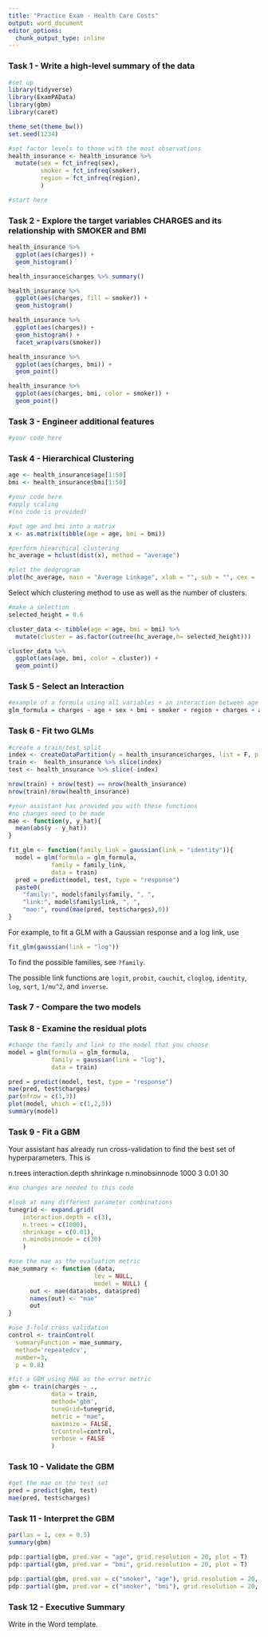 ---
title: "Practice Exam - Health Care Costs"
output: word_document
editor_options:
  chunk_output_type: inline
---

### Task 1 - Write a high-level summary of the data 

```{r message = F}
#set up
library(tidyverse)
library(ExamPAData)
library(gbm)
library(caret)

theme_set(theme_bw())
set.seed(1234)

#set factor levels to those with the most observations
health_insurance <- health_insurance %>% 
  mutate(sex = fct_infreq(sex),
         smoker = fct_infreq(smoker),
         region = fct_infreq(region),
         )
```

```{r}
#start here

```


### Task 2 - Explore the target variables CHARGES and its relationship with SMOKER and BMI 

```{r}
health_insurance %>% 
  ggplot(aes(charges)) +
  geom_histogram()

health_insurance$charges %>% summary()
```

```{r}
health_insurance %>% 
  ggplot(aes(charges, fill = smoker)) +
  geom_histogram()
```


```{r}
health_insurance %>% 
  ggplot(aes(charges)) + 
  geom_histogram() + 
  facet_wrap(vars(smoker))
```

```{r}
health_insurance %>% 
  ggplot(aes(charges, bmi)) + 
  geom_point()
```

```{r}
health_insurance %>% 
  ggplot(aes(charges, bmi, color = smoker)) + 
  geom_point()
```


### Task 3 - Engineer additional features

```{r}
#your code here
```

### Task 4 - Hierarchical Clustering

```{r fig.width=12}
age <- health_insurance$age[1:50]
bmi <- health_insurance$bmi[1:50]

#your code here
#apply scaling
#(no code is provided)

#put age and bmi into a matrix
x <- as.matrix(tibble(age = age, bmi = bmi))

#perform hiearchical clustering
hc_average = hclust(dist(x), method = "average")

#plot the dedgrogram
plot(hc_average, main = "Average Linkage", xlab = "", sub = "", cex = .9)
```

Select which clustering method to use as well as the number of clusters.

```{r}
#make a selection
selected_height = 0.6
```



```{r}
cluster_data <- tibble(age = age, bmi = bmi) %>% 
  mutate(cluster = as.factor(cutree(hc_average,h= selected_height))) 

cluster_data %>% 
  ggplot(aes(age, bmi, color = cluster)) + 
  geom_point()
```

### Task 5 - Select an Interaction

```{r}
#example of a formula using all variables + an interaction between age and sex
glm_formula = charges ~ age + sex + bmi + smoker + region + charges + age_bucket + age_household_ratio + log_household_size + age*sex
```


### Task 6 - Fit two GLMs 

```{r message = F}
#create a train/test split
index <- createDataPartition(y = health_insurance$charges, list = F, p = 0.8) %>% as.numeric()
train <-  health_insurance %>% slice(index)
test <- health_insurance %>% slice(-index)

nrow(train) + nrow(test) == nrow(health_insurance)
nrow(train)/nrow(health_insurance)
```


```{r}
#your assistant has provided you with these functions
#no changes need to be made
mae <- function(y, y_hat){
  mean(abs(y - y_hat))
}

fit_glm <- function(family_link = gaussian(link = "identity")){
  model = glm(formula = glm_formula, 
            family = family_link,
            data = train)
  pred = predict(model, test, type = "response")
  paste0(
    "family:", model$family$family, ", ",
    "link:", model$family$link, ", ",
    "mae:", round(mae(pred, test$charges),0))
}
```

For example, to fit a GLM with a Gaussian response and a log link, use

```{r}
fit_glm(gaussian(link = "log"))
```

To find the possible families, see `?family`.

The possible link functions are `logit`, `probit`, `cauchit`, `cloglog`, `identity`, `log`, `sqrt`, `1/mu^2`, and `inverse`.

### Task 7 - Compare the two models


### Task 8 - Examine the residual plots


```{r fig.width=12, fig.height=4}
#change the family and link to the model that you choose
model = glm(formula = glm_formula, 
            family = gaussian(link = "log"),
            data = train)

pred = predict(model, test, type = "response")
mae(pred, test$charges)
par(mfrow = c(1,3))
plot(model, which = c(1,2,3))
summary(model)
```

### Task 9 - Fit a GBM

Your assistant has already run cross-validation to find the best set of hyperparameters.  This is

 n.trees interaction.depth shrinkage n.minobsinnode
 1000                 3      0.01             30

```{r}
#no changes are needed to this code

#look at many different parameter combinations
tunegrid <- expand.grid(
    interaction.depth = c(3),
    n.trees = c(1000), 
    shrinkage = c(0.01),
    n.minobsinnode = c(30)
    )

#use the mae as the evaluation metric
mae_summary <- function (data,
                        lev = NULL,
                        model = NULL) {
      out <- mae(data$obs, data$pred)  
      names(out) <- "mae"
      out
}

#use 3-fold cross validation
control <- trainControl(
  summaryFunction = mae_summary,
  method='repeatedcv', 
  number=3,  
  p = 0.8)

#fit a GBM using MAE as the error metric
gbm <- train(charges ~ .,
            data = train,
            method='gbm', 
            tuneGrid=tunegrid, 
            metric = "mae",
            maximize = FALSE,
            trControl=control,
            verbose = FALSE
            )

```

### Task 10 - Validate the GBM

```{r}
#get the mae on the test set
pred = predict(gbm, test)
mae(pred, test$charges)
```

### Task 11 - Interpret the GBM

```{r fig.width=5, fig.height=4}
par(las = 1, cex = 0.5)
summary(gbm)
```

```{r}
pdp::partial(gbm, pred.var = "age", grid.resolution = 20, plot = T)
pdp::partial(gbm, pred.var = "bmi", grid.resolution = 20, plot = T)

pdp::partial(gbm, pred.var = c("smoker", "age"), grid.resolution = 20, plot = T)
pdp::partial(gbm, pred.var = c("smoker", "bmi"), grid.resolution = 20, plot = T)
```

### Task 12 - Executive Summary

Write in the Word template.